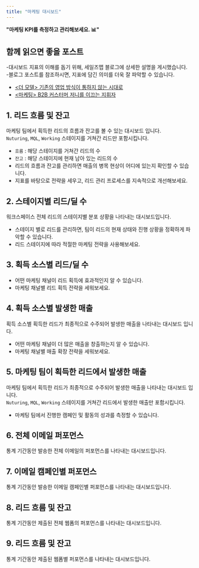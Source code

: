 ```yaml
---
title: "마케팅 대시보드"
---
```


**"마케팅 KPI를 측정하고 관리해보세요. 📊"** <br/>

## 함께 읽으면 좋을 포스트
<Tip> -대시보드 지표의 이해를 돕기 위해, 세일즈맵 블로그에 상세한 설명을 게시했습니다.<br/>
 -블로그 포스트를 참조하시면, 지표에 담긴 의미를 더욱 잘 파악할 수 있습니다.</Tip>
- [\<더 모델\> 기존의 영업 방식이 통하지 않는 시대로](https://blog.salesmap.kr/the-model-introduction/)
- [\<마케팅\> B2B 커스터머 저니를 이끄는 지휘자](https://blog.salesmap.kr/the-model-marketing/)

## 1. 리드 흐름 및 잔고
마케팅 팀에서 획득한 리드의 흐름과 잔고를 볼 수 있는 대시보드 입니다.<br/>
<code>Nuturing</code>, <code>MQL</code>, <code>Working</code> 스테이지를 거쳐간 리드만 포함시킵니다.
- <code>흐름</code> : 해당 스테이지를 거쳐간 리드의 수
- <code>잔고</code> : 해당 스테이지에 현재 남아 있는 리드의 수
- 리드의 흐름과 잔고를 관리하면 매출의 병목 현상이 어디에 있는지 확인할 수 있습니다.
- 지표를 바탕으로 전략을 세우고, 리드 관리 프로세스를 지속적으로 개선해보세요.
## 2. 스테이지별 리드/딜 수
워크스페이스 전체 리드의 스테이지별 분포 상황을 나타내는 대시보드입니다.
- 스테이지 별로 리드를 관리하면, 팀이 리드의 현재 상태와 진행 상황을 정확하게 파악할 수 있습니다.
- 리드 스테이지에 따라 적절한 마케팅 전략을 사용해보세요. 
## 3. 획득 소스별 리드/딜 수
- 어떤 마케팅 채널이 리드 획득에 효과적인지 알 수 있습니다.
- 마케팅 채널별 리드 획득 전략을 세워보세요.
## 4. 획득 소스별 발생한 매출
획득 소스별 획득한 리드가 최종적으로 수주되어 발생한 매출을 나타내는 대시보드 입니다.
- 어떤 마케팅 채널이 더 많은 매출을 창출하는지 알 수 있습니다.
- 마케팅 채널별 매출 확장 전략을 세워보세요.
## 5. 마케팅 팀이 획득한 리드에서 발생한 매출
마케팅 팀에서 획득한 리드가 최종적으로 수주되어 발생한 매출을 나타내는 대시보드 입니다.<br/>
<code>Nuturing</code>, <code>MQL</code>, <code>Working</code> 스테이지를 거쳐간 리드에서 발생한 매출만 포함시킵니다.
- 마케팅 팀에서 진행한 캠페인 및 활동의 성과를 측정할 수 있습니다.
## 6. 전체 이메일 퍼포먼스
통계 기간동안 발송한 전체 이메일의 퍼포먼스를 나타내는 대시보드입니다.
## 7. 이메일 캠페인별 퍼포먼스
통계 기간동안 발송한 이메일 캠페인별 퍼포먼스를 나타내는 대시보드입니다.
## 8. 리드 흐름 및 잔고
통계 기간동안 제출된 전체 웹폼의 퍼포먼스를 나타내는 대시보드입니다.
## 9. 리드 흐름 및 잔고
통계 기간동안 제출된 웹폼별 퍼포먼스를 나타내는 대시보드입니다.